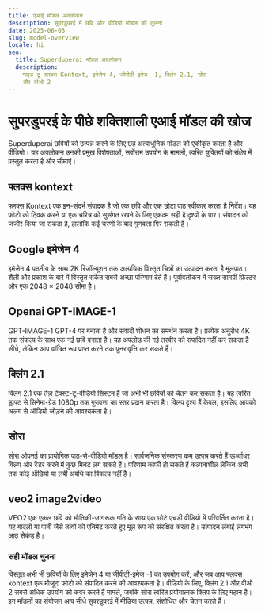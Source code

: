 ```yaml
---
title: एआई मॉडल अवलोकन
description: सुपरडुपरई में छवि और वीडियो मॉडल की तुलना
date: 2025-06-05
slug: model-overview
locale: hi
seo:
  title: Superduperai मॉडल अवलोकन
  description:
    गाइड टू फ्लक्स Kontext, इमेजेन 4, जीपीटी-इमेज -1, क्लिंग 2.1, सोरा
    और वीओ 2
---
```


# सुपरडुपरई के पीछे शक्तिशाली एआई मॉडल की खोज

Superduperai छवियों को उत्पन्न करने के लिए छह अत्याधुनिक मॉडल को एकीकृत करता है और
वीडियो। यह अवलोकन उनकी प्रमुख विशेषताओं, सर्वोत्तम उपयोग के मामलों, त्वरित युक्तियों को संक्षेप में प्रस्तुत करता है
और सीमाएं।

## फ्लक्स kontext

फ्लक्स Kontext एक इन-संदर्भ संपादक है जो एक छवि और एक छोटा पाठ स्वीकार करता है
निर्देश। यह फ़ोटो को ट्विक करने या एक चरित्र को सुसंगत रखने के लिए एकदम सही है
दृश्यों के पार। संपादन को जंजीर किया जा सकता है, हालांकि कई चरणों के बाद गुणवत्ता गिर सकती है।

## Google इमेजेन 4

इमेजेन 4 पठनीय के साथ 2K रिज़ॉल्यूशन तक अत्यधिक विस्तृत चित्रों का उत्पादन करता है
मूलपाठ। शैली और प्रकाश के बारे में विस्तृत संकेत सबसे अच्छा परिणाम देते हैं।
पूर्वावलोकन में सख्त सामग्री फ़िल्टर और एक 2048 × 2048 सीमा है।

## Openai GPT-IMAGE-1

GPT-IMAGE-1 GPT-4 पर बनाता है और संवादी शोधन का समर्थन करता है। प्रत्येक अनुरोध
4K तक संकल्प के साथ एक नई छवि बनाता है। यह अपलोड की गई तस्वीर को संपादित नहीं कर सकता है
सीधे, लेकिन आप वांछित रूप प्राप्त करने तक पुनरावृत्ति कर सकते हैं।

## क्लिंग 2.1

क्लिंग 2.1 एक तेज़ टेक्स्ट-टू-वीडियो सिस्टम है जो अभी भी छवियों को चेतन कर सकता है। यह
त्वरित ड्राफ्ट से सिनेमा-ग्रेड 1080p तक गुणवत्ता का स्तर प्रदान करता है। क्लिप दृश्य हैं
केवल, इसलिए आपको अलग से ऑडियो जोड़ने की आवश्यकता है।

## सोरा

सोरा ओपनई का प्रायोगिक पाठ-से-वीडियो मॉडल है। सार्वजनिक संस्करण कम उत्पन्न करते हैं
ऊर्ध्वाधर क्लिप और रेंडर करने में कुछ मिनट लग सकते हैं। परिणाम काफी हो सकते हैं
कल्पनाशील लेकिन अभी तक कोई ऑडियो या लंबी अवधि का विकल्प नहीं है।

## veo2 image2video

VEO2 एक एकल छवि को भौतिकी-जागरूक गति के साथ एक छोटे एचडी वीडियो में परिवर्तित करता है। यह
बादलों या पानी जैसे तत्वों को एनिमेट करते हुए मूल रूप को संरक्षित करता है। उत्पादन
लंबाई लगभग आठ सेकंड है।

### सही मॉडल चुनना

विस्तृत अभी भी छवियों के लिए इमेजेन 4 या जीपीटी-इमेज -1 का उपयोग करें, और जब आप फ्लक्स kontext
एक मौजूदा फोटो को संपादित करने की आवश्यकता है। वीडियो के लिए, क्लिंग 2.1 और वीओ 2 सबसे अधिक उपयोग को कवर करते हैं
मामले, जबकि सोरा त्वरित प्रयोगात्मक क्लिप के लिए महान है। इन मॉडलों का संयोजन
आप सीधे सुपरडुपरई में मीडिया उत्पन्न, संशोधित और चेतन करते हैं।
